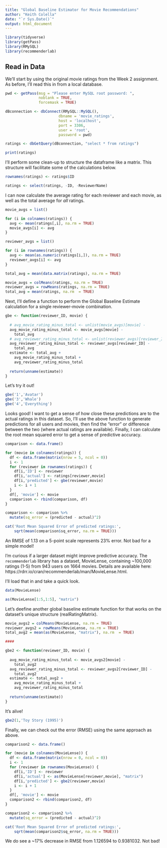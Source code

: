 ```yaml
---
title: "Global Baseline Estimator for Movie Recommendations"
author: "Keith Colella"
date: "`r Sys.Date()`"
output: html_document
---
```


```r
library(tidyverse)
library(getPass)
library(RMySQL)
library(recommenderlab)
```

## Read in Data

We'll start by using the original movie ratings from the Week 2 assignment. As before, I'll read this in from a local database.

```r
pwd <- getPass(msg = "Please enter MySQL root password: ",
               noblank = TRUE,
               forcemask = TRUE)

dBconnection <- dbConnect(RMySQL::MySQL(),
                        dbname = 'movie_ratings',
                        host = 'localhost',
                        port = 3306,
                        user = 'root',
                        password = pwd)

ratings <- dbGetQuery(dBconnection, "select * from ratings")

print(ratings) 
```

I'll perform some clean-up to structure the dataframe like a matrix. This structure will facilitate some of the calculations below.

```r
rownames(ratings) <- ratings$ID

ratings <- select(ratings, -ID, -ReviewerName)
```

I can now calculate the average rating for each reviewer and each movie, as well as the total average for *all* ratings.

```r
movie_avgs = list()

for (i in colnames(ratings)) {
  avg <- mean(ratings[,i], na.rm = TRUE)
  movie_avgs[i] <- avg
}

reviewer_avgs = list()

for (i in rownames(ratings)) {
  avg <- mean(as.numeric(ratings[i,]), na.rm = TRUE)
  reviewer_avgs[i] <- avg
}

total_avg = mean(data.matrix(ratings), na.rm = TRUE)
```

```r
movie_avgs = colMeans(ratings, na.rm = TRUE)
reviewer_avgs = rowMeans(ratings, na.rm = TRUE)
total_avg = mean(ratings, na.rm  = TRUE)
```

Next, I'll define a function to perform the Global Baseline Estimate calculation for a single reviewer-movie combination.

```r
gbe <- function(reviewer_ID, movie) {
  
  # avg_movie_rating_minus_total <- unlist(movie_avgs)[movie] - 
  avg_movie_rating_minus_total <- movie_avgs[movie] - 
    total_avg
  # avg_reviewer_rating_minus_total <- unlist(reviewer_avgs)[reviewer_ID] - 
  avg_reviewer_rating_minus_total <- reviewer_avgs[reviewer_ID] - 
    total_avg
  estimate <- total_avg + 
    avg_movie_rating_minus_total + 
    avg_reviewer_rating_minus_total
  
  return(unname(estimate))
}
```

Let's try it out!

```r
gbe('1','Avatar')
gbe('3','Whale')
gbe('4','Everything')
```

Looks good! I want to get a sense of how close these predictions are to the actual ratings in this dataset. So, I'll use the above function to generate predictions for all users and movies, then find the "error" or difference between the two (where actual ratings are available). Finally, I can calculate the root mean squared error to get a sense of predictive accuracy.

```r
comparison <- data.frame()

for (movie in colnames(ratings)) {
  df <- data.frame(matrix(nrow = 5, ncol = 0))
  i <- 1
  for (reviewer in rownames(ratings)) {
    df[i,'ID'] <- reviewer
    df[i,'actual'] <- ratings[reviewer,movie]
    df[i,'predicted'] <- gbe(reviewer,movie)
    i <- i + 1
  }
  df[, 'movie'] <- movie
  comparison <- rbind(comparison, df)
}

comparison <- comparison %>%
  mutate(sq_error = (predicted - actual)^2)

cat('Root Mean Squared Error of predicted ratings:',
    sqrt(mean(comparison$sq_error, na.rm = TRUE)))
```

An RMSE of 1.13 on a 5-point scale represents 23% error. Not bad for a simple model!

I'm curious if a larger dataset might improve predictive accuracy. The `recommenderlab` library has a dataset, MovieLense, containing ~100,000 ratings (1-5) from 943 users on 1664 movies. Details are available here: https://rdrr.io/cran/recommenderlab/man/MovieLense.html.

I'll load that in and take a quick look.

```r
data(MovieLense)

as(MovieLense[1:5,1:5], "matrix")
```

Let's deefine another global baseline estimate function for that works on the dataset's unique structure (realRatingMatrix).

```r
movie_avgs2 = colMeans(MovieLense, na.rm = TRUE)
reviewer_avgs2 = rowMeans(MovieLense, na.rm = TRUE)
total_avg2 = mean(as(MovieLense, "matrix"), na.rm  = TRUE)

####

gbe2 <- function(reviewer_ID, movie) {
  
  avg_movie_rating_minus_total <- movie_avgs2[movie] - 
    total_avg2
  avg_reviewer_rating_minus_total <- reviewer_avgs2[reviewer_ID] - 
    total_avg2
  estimate <- total_avg2 + 
    avg_movie_rating_minus_total + 
    avg_reviewer_rating_minus_total
  
  return(unname(estimate))
}
```

It's alive!

```r
gbe2(1,'Toy Story (1995)')
```

Finally, we can check out the error (RMSE) using the same approach as above.

```r
comparison2 <- data.frame()

for (movie in colnames(MovieLense)) {
  df <- data.frame(matrix(nrow = 0, ncol = 0))
  i <- 1
  for (reviewer in rownames(MovieLense)) {
    df[i,'ID'] <- reviewer
    df[i,'actual'] <- as(MovieLense[reviewer,movie], "matrix")
    df[i,'predicted'] <- gbe2(reviewer,movie)
    i <- i + 1
  }
  df[, 'movie'] <- movie
  comparison2 <- rbind(comparison2, df)
}

comparison2 <- comparison2 %>%
  mutate(sq_error = (predicted - actual)^2)

cat('Root Mean Squared Error of predicted ratings:',
    sqrt(mean(comparison2$sq_error, na.rm = TRUE)))
```

We do see a ~17% decrease in RMSE from 1.126594 to 0.9381032. Not bad!
